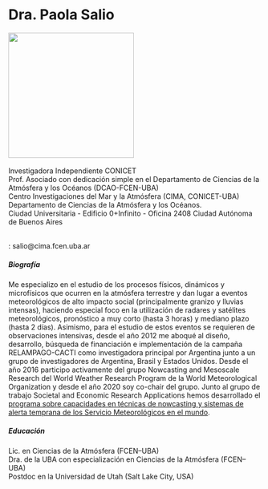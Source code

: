 <h1>Dra. Paola Salio</h1>

![](images/salio.png){width=250} \
\
Investigadora Independiente CONICET \
Prof. Asociado con dedicación simple en el Departamento de Ciencias de la Atmósfera y los Océanos (DCAO-FCEN-UBA) \
Centro Investigaciones del Mar y la Atmósfera (CIMA, CONICET-UBA) \
Departamento de Ciencias de la Atmósfera y los Océanos. \
Ciudad Universitaria - Edificio 0+Infinito - Oficina 2408
Ciudad Autónoma de Buenos Aires \

[<i class="bi bi-twitter"></i>](https://twitter.com/paola_salio) \
<i class="bi bi-inbox"></i>: salio@cima.fcen.uba.ar \

<h5>Biografía</h5> 
Me especializo en el estudio de los procesos físicos, dinámicos y microfísicos que ocurren en la atmósfera terrestre y dan lugar a eventos meteorológicos de alto impacto social (principalmente granizo y lluvias intensas), haciendo especial foco en la utilización de radares y satélites meteorológicos, pronóstico a muy corto (hasta 3 horas) y mediano plazo (hasta 2 días). Asimismo, para el estudio de estos eventos se requieren de observaciones intensivas, desde el año 2012 me aboqué al diseño, desarrollo, búsqueda de financiación e implementación de la campaña RELAMPAGO-CACTI como investigadora principal por Argentina junto a un grupo de investigadores de Argentina, Brasil y Estados Unidos. Desde el año 2016 participo activamente del grupo Nowcasting and Mesoscale Research del World Weather Research Program de la World Meteorological Organization y desde el año 2020 soy co-chair del grupo. Junto al grupo de trabajo Societal and Economic Research Applications hemos desarrollado el [programa sobre capacidades en técnicas de nowcasting y sistemas de alerta temprana de los Servicio Meteorológicos en el mundo](https://wwrp-nowcastingcapabilities.com/). \

<h5>Educación</h5> 
Lic. en Ciencias de la Atmósfera (FCEN–UBA) \
Dra. de la UBA con especialización en Ciencias de la Atmósfera (FCEN–UBA) \
Postdoc en la Universidad de Utah (Salt Lake City, USA) \
